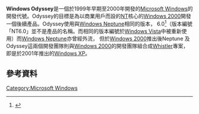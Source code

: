 {{pathnav|Microsoft|Microsoft Windows}}
{{noteTA|G1=IT|G2=Windows}}
{{Infobox OS
| name = Windows Odyssey
| version of = [[Microsoft_Windows|Microsoft Windows]]
| developer = [[微软|微软]]
| working state = Never released
| license = [[保密协议|保密协议]]<ref>{{Cite web|url=https://www.itprotoday.com/road-gold-development-windows-xp-reviewed|title=The Road to Gold: The development of Windows XP Reviewed|website=itprotoday.com|language=en|access-date=2019-06-16|archive-date=2019-06-16|archive-url=https://web.archive.org/web/20190616111519/https://www.itprotoday.com/road-gold-development-windows-xp-reviewed|dead-url=no}}</ref>
| source_model = [[不开放源代码|不开放源代码]]
| kernel_type = [[Windows_NT|Windows NT]]
| support_status = Cancelled
}}
'''Windows Odyssey'''是一個於1999年早期至2000年開發的[[Microsoft_Windows|Microsoft Windows]]的開發代號。Odyssey的目標是為以商業用戶而設的[[Windows_NT|NT]]核心的[[Windows_2000|Windows 2000]]開發一個後續產品。Odyssey使用與[[Windows_Neptune|Windows Neptune]]相同的版本， 6.0<ref>{{cite web |url=http://www.winsupersite.com/faq/2000_old.asp |title=Paul Thurrotts SuperSite for Windows: Windows 2000 FAQ |accessdate=2008-03-13 |last=Thurrott |first=Paul |work=Paul Thurrotts SuperSite for Windows |publisher=WindowsITPro |quote="Odyssey" is the code-name for the next major version of Windows 2000， which would have been called Windows NT 6.0 had Microsoft not messed with the naming in late 1998. |deadurl=yes |archiveurl=https://web.archive.org/web/20080211105134/http://www.winsupersite.com/faq/2000_old.asp |archivedate=2008-02-11 }}</ref>（版本編號「NT6.0」並不是產品的名稱。而相同的版本編號於[[Windows_Vista|Windows Vista]]中被重新使用）而[[Windows_Neptune|Windows Neptune]]亦曾經外流， 但於[[Windows_2000|Windows 2000]]推出後Neptune 及Odyssey這兩個開發團隊則與[[Windows_2000|Windows 2000]]的開發團隊組合成[[Windows_XP|Whistler]]專案， 即是於2001年推出的[[Windows_XP|Windows XP]]。

== 參考資料 ==
{{reflist}}

{{History of Windows}}

[[Category:Microsoft_Windows|Category:Microsoft Windows]]

{{windows-stub}}